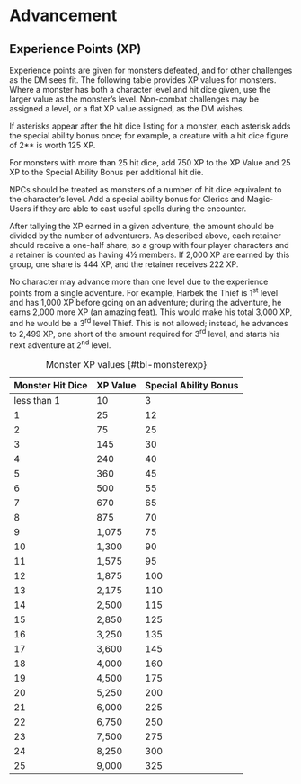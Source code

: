 # Advancement

## Experience Points (XP)

Experience points are given for monsters defeated, and for other challenges as the DM sees fit. The following table provides XP values for monsters. Where a monster has both a character level and hit dice given, use the larger value as the monster's level. Non-combat challenges may be assigned a level, or a flat XP value assigned, as the DM wishes.

If asterisks appear after the hit dice listing for a monster, each asterisk adds the special ability bonus once; for example, a creature with a hit dice figure of 2** is worth 125 XP.

For monsters with more than 25 hit dice, add 750 XP to the XP Value and 25 XP to the Special Ability Bonus per additional hit die.

NPCs should be treated as monsters of a number of hit dice equivalent to the character's level. Add a special ability bonus for Clerics and Magic-Users if they are able to cast useful spells during the encounter.

After tallying the XP earned in a given adventure, the amount should be divided by the number of adventurers. As described above, each retainer should receive a one-half share; so a group with four player characters and a retainer is counted as having 4½ members. If 2,000 XP are earned by this group, one share is 444 XP, and the retainer receives 222 XP.

No character may advance more than one level due to the experience points from a single adventure. For example, Harbek the Thief is 1^st^ level and has 1,000 XP before going on an adventure; during the adventure, he earns 2,000 more XP (an amazing feat). This would make his total 3,000 XP, and he would be a 3^rd^ level Thief. This is not allowed; instead, he advances to 2,499 XP, one short of the amount required for 3^rd^ level, and starts his next adventure at 2^nd^ level.


<div class="tableFixHead">

| **Monster Hit Dice** | **XP Value** | **Special Ability Bonus** |
|----|----|---|
| less than 1 | 10 | 3 |
| 1 | 25 | 12 |
| 2 | 75 | 25 |
| 3 | 145 | 30 |
| 4 | 240 | 40 |
| 5 | 360 | 45 |
| 6 | 500 | 55 |
| 7 | 670 | 65 |
| 8 | 875 | 70 |
| 9 | 1,075 | 75 |
| 10 | 1,300 | 90 |
| 11 | 1,575 | 95 |
| 12 | 1,875 | 100 |
| 13 | 2,175 | 110 |
| 14 | 2,500 | 115 |
| 15 | 2,850 | 125 |
| 16 | 3,250 | 135 |
| 17 | 3,600 | 145 |
| 18 | 4,000 | 160 |
| 19 | 4,500 | 175 |
| 20 | 5,250 | 200 |
| 21 | 6,000 | 225 |
| 22 | 6,750 | 250 |
| 23 | 7,500 | 275 |
| 24 | 8,250 | 300 |
| 25 | 9,000 | 325 |

: Monster XP values {#tbl-monsterexp}

</div>